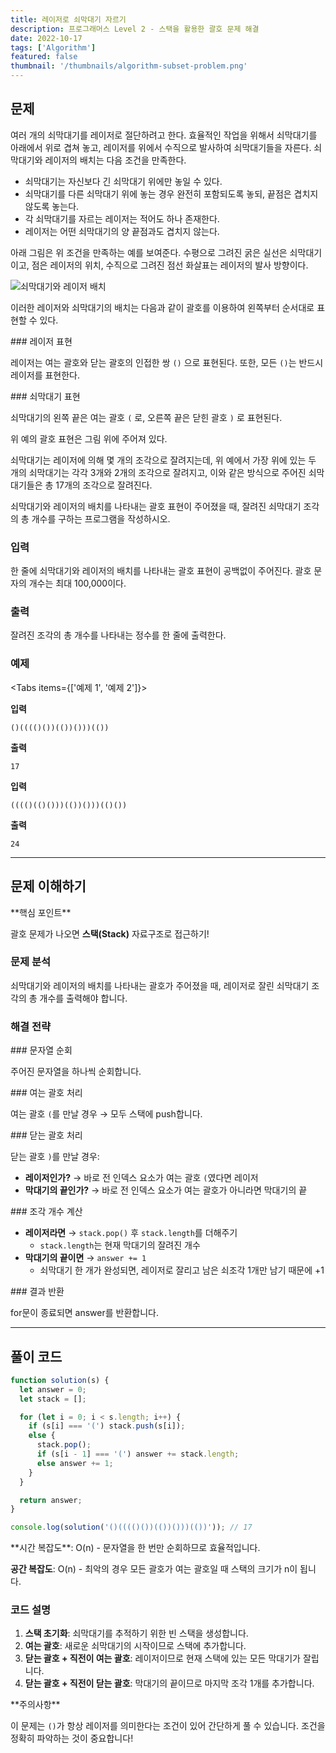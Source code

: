 ```yaml
---
title: 레이저로 쇠막대기 자르기
description: 프로그래머스 Level 2 - 스택을 활용한 괄호 문제 해결
date: 2022-10-17
tags: ['Algorithm']
featured: false
thumbnail: '/thumbnails/algorithm-subset-problem.png'
---
```



## 문제

여러 개의 쇠막대기를 레이저로 절단하려고 한다. 효율적인 작업을 위해서 쇠막대기를 아래에서 위로 겹쳐 놓고, 레이저를 위에서 수직으로 발사하여 쇠막대기들을 자른다. 쇠막대기와 레이저의 배치는 다음 조건을 만족한다.

- 쇠막대기는 자신보다 긴 쇠막대기 위에만 놓일 수 있다.
- 쇠막대기를 다른 쇠막대기 위에 놓는 경우 완전히 포함되도록 놓되, 끝점은 겹치지 않도록 놓는다.
- 각 쇠막대기를 자르는 레이저는 적어도 하나 존재한다.
- 레이저는 어떤 쇠막대기의 양 끝점과도 겹치지 않는다.

아래 그림은 위 조건을 만족하는 예를 보여준다. 수평으로 그려진 굵은 실선은 쇠막대기이고, 점은 레이저의 위치, 수직으로 그려진 점선 화살표는 레이저의 발사 방향이다.

![쇠막대기와 레이저 배치](/images/content/algorithm-iron-rod-cutting.png)

이러한 레이저와 쇠막대기의 배치는 다음과 같이 괄호를 이용하여 왼쪽부터 순서대로 표현할 수 있다.

<Steps>

<Step>
### 레이저 표현

레이저는 여는 괄호와 닫는 괄호의 인접한 쌍 `()` 으로 표현된다. 또한, 모든 `()`는 반드시 레이저를 표현한다.

</Step>

<Step>
### 쇠막대기 표현

쇠막대기의 왼쪽 끝은 여는 괄호 `(` 로, 오른쪽 끝은 닫힌 괄호 `)` 로 표현된다.

</Step>

</Steps>

위 예의 괄호 표현은 그림 위에 주어져 있다.

쇠막대기는 레이저에 의해 몇 개의 조각으로 잘려지는데, 위 예에서 가장 위에 있는 두 개의 쇠막대기는 각각 3개와 2개의 조각으로 잘려지고, 이와 같은 방식으로 주어진 쇠막대기들은 총 17개의 조각으로 잘려진다.

쇠막대기와 레이저의 배치를 나타내는 괄호 표현이 주어졌을 때, 잘려진 쇠막대기 조각의 총 개수를 구하는 프로그램을 작성하시오.

### 입력

한 줄에 쇠막대기와 레이저의 배치를 나타내는 괄호 표현이 공백없이 주어진다. 괄호 문자의 개수는 최대 100,000이다.

### 출력

잘려진 조각의 총 개수를 나타내는 정수를 한 줄에 출력한다.

### 예제

<Tabs items={['예제 1', '예제 2']}>
<Tab value="예제 1">

**입력**

```
()(((()())(())()))(())
```

**출력**

```
17
```

</Tab>
<Tab value="예제 2">

**입력**

```
(((()(()()))(())()))(()())
```

**출력**

```
24
```

</Tab>
</Tabs>

---

## 문제 이해하기

<Callout type="info">
**핵심 포인트**

괄호 문제가 나오면 **스택(Stack)** 자료구조로 접근하기!

</Callout>

### 문제 분석

쇠막대기와 레이저의 배치를 나타내는 괄호가 주어졌을 때, 레이저로 잘린 쇠막대기 조각의 총 개수를 출력해야 합니다.

### 해결 전략

<Steps>

<Step>
### 문자열 순회

주어진 문자열을 하나씩 순회합니다.

</Step>

<Step>
### 여는 괄호 처리

여는 괄호 `(`를 만날 경우 → 모두 스택에 push합니다.

</Step>

<Step>
### 닫는 괄호 처리

닫는 괄호 `)`를 만날 경우:

- **레이저인가?** → 바로 전 인덱스 요소가 여는 괄호 `(`였다면 레이저
- **막대기의 끝인가?** → 바로 전 인덱스 요소가 여는 괄호가 아니라면 막대기의 끝

</Step>

<Step>
### 조각 개수 계산

- **레이저라면** → `stack.pop()` 후 `stack.length`를 더해주기
  - `stack.length`는 현재 막대기의 잘려진 개수
- **막대기의 끝이면** → `answer += 1`
  - 쇠막대기 한 개가 완성되면, 레이저로 잘리고 남은 쇠조각 1개만 남기 때문에 +1

</Step>

<Step>
### 결과 반환

for문이 종료되면 answer를 반환합니다.

</Step>

</Steps>

---

## 풀이 코드

```jsx title="solution.js"
function solution(s) {
  let answer = 0;
  let stack = [];

  for (let i = 0; i < s.length; i++) {
    if (s[i] === '(') stack.push(s[i]);
    else {
      stack.pop();
      if (s[i - 1] === '(') answer += stack.length;
      else answer += 1;
    }
  }

  return answer;
}

console.log(solution('()(((()())(())()))(())')); // 17
```

<Callout type="success">
**시간 복잡도**: O(n) - 문자열을 한 번만 순회하므로 효율적입니다.

**공간 복잡도**: O(n) - 최악의 경우 모든 괄호가 여는 괄호일 때 스택의 크기가 n이 됩니다.

</Callout>

### 코드 설명

1. **스택 초기화**: 쇠막대기를 추적하기 위한 빈 스택을 생성합니다.
2. **여는 괄호**: 새로운 쇠막대기의 시작이므로 스택에 추가합니다.
3. **닫는 괄호 + 직전이 여는 괄호**: 레이저이므로 현재 스택에 있는 모든 막대기가 잘립니다.
4. **닫는 괄호 + 직전이 닫는 괄호**: 막대기의 끝이므로 마지막 조각 1개를 추가합니다.

<Callout type="warn">
**주의사항**

이 문제는 `()`가 항상 레이저를 의미한다는 조건이 있어 간단하게 풀 수 있습니다. 조건을 정확히 파악하는 것이 중요합니다!

</Callout>
